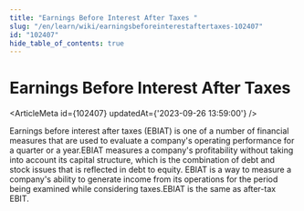 ```yaml
---
title: "Earnings Before Interest After Taxes "
slug: "/en/learn/wiki/earningsbeforeinterestaftertaxes-102407"
id: "102407"
hide_table_of_contents: true
---
```



# Earnings Before Interest After Taxes 

<ArticleMeta id={102407} updatedAt={'2023-09-26 13:59:00'} />
<div className='border-solid border-b border-t-0 my-4 border-[var(--ifm-color-gray-300)]' />

Earnings before interest after taxes (EBIAT) is one of a number of financial measures that are used to evaluate a company's operating performance for a quarter or a year.EBIAT measures a company's profitability without taking into account its capital structure, which is the combination of debt and stock issues that is reflected in debt to equity. EBIAT is a way to measure a company's ability to generate income from its operations for the period being examined while considering taxes.EBIAT is the same as after-tax EBIT.
